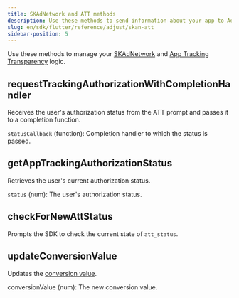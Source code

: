 ```yaml
---
title: SKAdNetwork and ATT methods
description: Use these methods to send information about your app to Adjust.
slug: en/sdk/flutter/reference/adjust/skan-att
sidebar-position: 5
---
```


Use these methods to manage your [SKAdNetwork](https://help.adjust.com/en/article/skadnetwork) and [App Tracking Transparency](https://help.adjust.com/en/article/app-tracking-transparency-att-framework) logic.

<Function>

## requestTrackingAuthorizationWithCompletionHandler

Receives the user's authorization status from the ATT prompt and passes it to a completion function.

<slot slot="signature">


<RequestTrackingAuthorizationSig />

</slot>

<slot slot="snippet">


<RequestTrackingAuthorization />

</slot>

<slot slot="parameters">

`statusCallback` (function): Completion handler to which the status is passed.

</slot>

</Function>

<Function>

## getAppTrackingAuthorizationStatus

Retrieves the user's current authorization status.

<slot slot="signature">


<GetAppTrackingAuthorizationStatusSig />

</slot>

<slot slot="snippet">


<GetAppTrackingAuthorizationStatus />

</slot>

<slot slot="returns">

`status` (num): The user's authorization status.

</slot>

</Function>

<Function>

## checkForNewAttStatus

Prompts the SDK to check the current state of `att_status`.

<slot slot="signature">


<CheckForNewAttStatusSig />

</slot>

<slot slot="snippet">


<CheckForNewAttStatus />

</slot>

</Function>

<Function>

## updateConversionValue

Updates the [conversion value](https://help.adjust.com/en/suite/article/conversion-hub).

<slot slot="signature">


<UpdateConversionValueSig />

</slot>

<slot slot="snippet">


<UpdateConversionValue />

</slot>

<slot slot="parameters">

conversionValue (num): The new conversion value.

</slot>

</Function>
